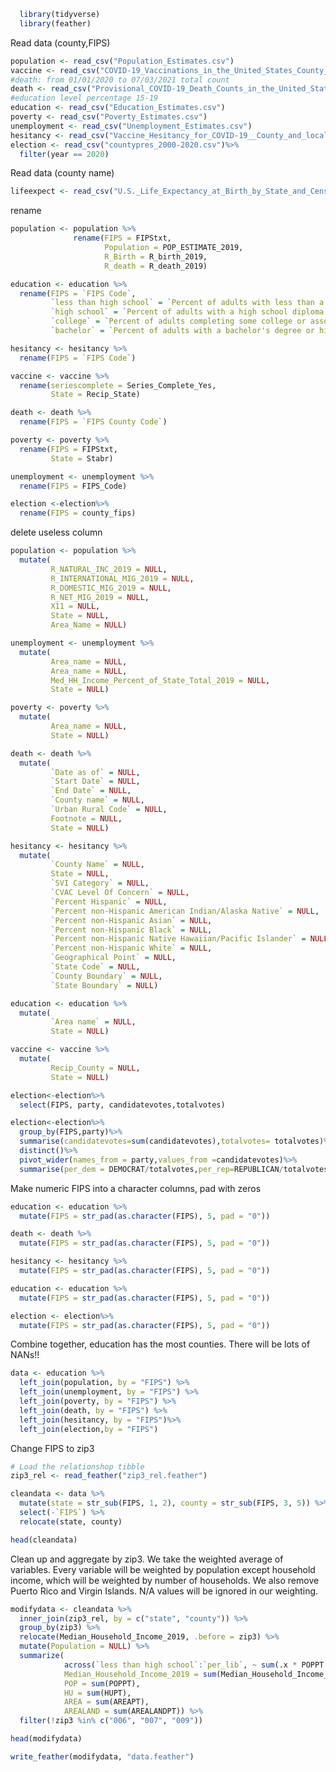 ```r
  library(tidyverse)
  library(feather)
```

Read data (county,FIPS)


```r
population <- read_csv("Population_Estimates.csv")
vaccine <- read_csv("COVID-19_Vaccinations_in_the_United_States_County_data.gov.csv")
#death: from 01/01/2020 to 07/03/2021 total count
death <- read_csv("Provisional_COVID-19_Death_Counts_in_the_United_States_by_County.csv")
#education level percentage 15-19
education <- read_csv("Education_Estimates.csv")
poverty <- read_csv("Poverty_Estimates.csv")
unemployment <- read_csv("Unemployment_Estimates.csv")
hesitancy <- read_csv("Vaccine_Hesitancy_for_COVID-19__County_and_local_estimates.csv")
election <- read_csv("countypres_2000-2020.csv")%>%
  filter(year == 2020)
```

Read data (county name)
```r
lifeexpect <- read_csv("U.S._Life_Expectancy_at_Birth_by_State_and_Census_Tract_-_2010-2015.csv")
```


rename
```r
population <- population %>%
              rename(FIPS = FIPStxt,
                     Population = POP_ESTIMATE_2019,
                     R_Birth = R_birth_2019,
                     R_death = R_death_2019)

education <- education %>%
  rename(FIPS = `FIPS Code`,
         `less than high school` = `Percent of adults with less than a high school diploma, 2015-19`,
         `high school` = `Percent of adults with a high school diploma only, 2015-19` ,
         `college` = `Percent of adults completing some college or associate's degree, 2015-19`,
         `bachelor` = `Percent of adults with a bachelor's degree or higher, 2015-19`)

hesitancy <- hesitancy %>%
  rename(FIPS = `FIPS Code`)

vaccine <- vaccine %>%
  rename(seriescomplete = Series_Complete_Yes,
         State = Recip_State)

death <- death %>%
  rename(FIPS = `FIPS County Code`)

poverty <- poverty %>%
  rename(FIPS = FIPStxt,
         State = Stabr)

unemployment <- unemployment %>%
  rename(FIPS = FIPS_Code)

election <-election%>%
  rename(FIPS = county_fips)
```

delete useless column
```r
population <- population %>%
  mutate(
         R_NATURAL_INC_2019 = NULL,
         R_INTERNATIONAL_MIG_2019 = NULL,
         R_DOMESTIC_MIG_2019 = NULL,
         R_NET_MIG_2019 = NULL,
         X11 = NULL,
         State = NULL,
         Area_Name = NULL)

unemployment <- unemployment %>%
  mutate(
         Area_name = NULL,
         Area_name = NULL,
         Med_HH_Income_Percent_of_State_Total_2019 = NULL,
         State = NULL)

poverty <- poverty %>%
  mutate(
         Area_name = NULL,
         State = NULL)

death <- death %>%
  mutate(
         `Date as of` = NULL,
         `Start Date` = NULL,
         `End Date` = NULL,
         `County name` = NULL,
         `Urban Rural Code` = NULL,
         Footnote = NULL,
         State = NULL)

hesitancy <- hesitancy %>%
  mutate(
         `County Name` = NULL,
         State = NULL,
         `SVI Category` = NULL,
         `CVAC Level Of Concern` = NULL,
         `Percent Hispanic` = NULL,
         `Percent non-Hispanic American Indian/Alaska Native` = NULL,
         `Percent non-Hispanic Asian` = NULL,
         `Percent non-Hispanic Black` = NULL,
         `Percent non-Hispanic Native Hawaiian/Pacific Islander` = NULL,
         `Percent non-Hispanic White` = NULL,
         `Geographical Point` = NULL,
         `State Code` = NULL,
         `County Boundary` = NULL,
         `State Boundary` = NULL)

education <- education %>%
  mutate(
         `Area name` = NULL,
         State = NULL)

vaccine <- vaccine %>%
  mutate(
         Recip_County = NULL,
         State = NULL)

election<-election%>%
  select(FIPS, party, candidatevotes,totalvotes)
```

```r
election<-election%>%
  group_by(FIPS,party)%>%
  summarise(candidatevotes=sum(candidatevotes),totalvotes= totalvotes)%>%
  distinct()%>%
  pivot_wider(names_from = party,values_from =candidatevotes)%>%
  summarise(per_dem = DEMOCRAT/totalvotes,per_rep=REPUBLICAN/totalvotes,per_other=OTHER/totalvotes,per_green=GREEN/totalvotes,per_lib=LIBERTARIAN/totalvotes)
```


Make numeric FIPS into a character columns, pad with zeros
```r
education <- education %>%
  mutate(FIPS = str_pad(as.character(FIPS), 5, pad = "0"))

death <- death %>%
  mutate(FIPS = str_pad(as.character(FIPS), 5, pad = "0"))

hesitancy <- hesitancy %>%
  mutate(FIPS = str_pad(as.character(FIPS), 5, pad = "0"))

education <- education %>%
  mutate(FIPS = str_pad(as.character(FIPS), 5, pad = "0"))

election <- election%>%
  mutate(FIPS = str_pad(as.character(FIPS), 5, pad = "0"))
```


Combine together, education has the most counties. There will be lots of NANs!!
```r
data <- education %>%
  left_join(population, by = "FIPS") %>%
  left_join(unemployment, by = "FIPS") %>%
  left_join(poverty, by = "FIPS") %>%
  left_join(death, by = "FIPS") %>%
  left_join(hesitancy, by = "FIPS")%>%
  left_join(election,by = "FIPS")
```

Change FIPS to zip3
```r
# Load the relationshop tibble
zip3_rel <- read_feather("zip3_rel.feather")
```

```r
cleandata <- data %>%
  mutate(state = str_sub(FIPS, 1, 2), county = str_sub(FIPS, 3, 5)) %>%
  select(-`FIPS`) %>%
  relocate(state, county)
```

```r
head(cleandata)
```

Clean up and aggregate by zip3. We take the weighted average of variables. Every variable will be weighted by population except household income, which will be weighted by number of households. We also remove Puerto Rico and Virgin Islands. N/A values will be ignored in our weighting.
```r
modifydata <- cleandata %>%
  inner_join(zip3_rel, by = c("state", "county")) %>%
  group_by(zip3) %>%
  relocate(Median_Household_Income_2019, .before = zip3) %>%
  mutate(Population = NULL) %>%
  summarize(
            across(`less than high school`:`per_lib`, ~ sum(.x * POPPT / sum(POPPT, na.rm = TRUE), na.rm = TRUE)),
            Median_Household_Income_2019 = sum(Median_Household_Income_2019 * HUPT / sum(HUPT, na.rm = TRUE), na.rm = TRUE),
            POP = sum(POPPT),
            HU = sum(HUPT),
            AREA = sum(AREAPT),
            AREALAND = sum(AREALANDPT)) %>%
  filter(!zip3 %in% c("006", "007", "009"))

```


```r
head(modifydata)
```

```r
write_feather(modifydata, "data.feather")
```
